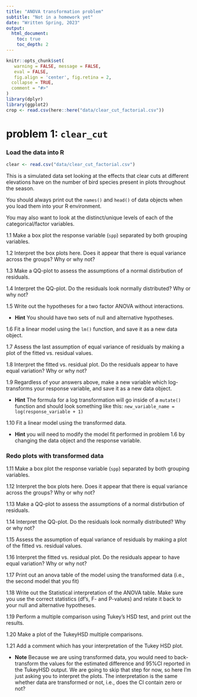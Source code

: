 ```yaml
---
title: "ANOVA transformation problem"
subtitle: "Not in a homework yet"
date: "Written Spring, 2023"
output: 
  html_document:
    toc: true
    toc_depth: 2
---
```


```r
knitr::opts_chunk$set(
   warning = FALSE, message = FALSE,
   eval = FALSE,
   fig.align = 'center', fig.retina = 2,
  collapse = TRUE,
  comment = "#>"
)
library(dplyr)
library(ggplot2)
crop <- read.csv(here::here("data/clear_cut_factorial.csv"))

```

# problem 1: `clear_cut` 

### Load the data into R
```r
clear <- read.csv("data/clear_cut_factorial.csv")
```

This is a simulated data set looking at the effects that clear cuts at different elevations have on the number of bird species present in plots throughout the season. 

You should always print out the `names()` and `head()` of data objects when you load them into your R environment.

You may also want to look at the distinct/unique levels of each of the categorical/factor variables. 


1.1 Make a box plot the response variable (`spp`) separated by both grouping variables. 

1.2 Interpret the box plots here. Does it appear that there is equal variance across the groups? Why or why not?

1.3 Make a QQ-plot to assess the assumptions of a normal distirbution of residuals. 

1.4 Interpret the QQ-plot. Do the residuals look normally distributed? Why or why not?

1.5 Write out the hypotheses for a two factor ANOVA without interactions.  

  * **Hint** You should have two sets of null and alternative hypotheses.  
  
1.6 Fit a linear model using the `lm()` function, and save it as a new data object.  

1.7 Assess the last assumption of equal variance of residuals by making a plot of the fitted vs. residual values.  

1.8 Interpret the fitted vs. residual plot. Do the residuals appear to have equal variation? Why or why not?  

1.9 Regardless of your answers above, make a new variable which log-transforms your response variable, and save it as a new data object.  

  * **Hint** The formula for a log transformation will go inside of a `mutate()` function and should look something like this: `new_variable_name = log(response_variable + 1)`

1.10 Fit a linear model using the transformed data.  

  * **Hint** you will need to modify the model fit performed in problem 1.6 by changing the data object and the response variable.  
  
### Redo plots with transformed data  

1.11 Make a box plot the response variable (`spp`) separated by both grouping variables. 

1.12 Interpret the box plots here. Does it appear that there is equal variance across the groups? Why or why not?

1.13 Make a QQ-plot to assess the assumptions of a normal distirbution of residuals. 

1.14 Interpret the QQ-plot. Do the residuals look normally distributed? Why or why not?


1.15 Assess the assumption of equal variance of residuals by making a plot of the fitted vs. residual values.  

1.16 Interpret the fitted vs. residual plot. Do the residuals appear to have equal variation? Why or why not?  


1.17 Print out an anova table of the model using the transformed data (i.e., the second model that you fit)  

1.18 Write out the Statistical interpretation of the ANOVA table. Make sure you use the correct statistics (df's, F- and P-values) and relate it back to your null and alternative hypotheses.   

1.19 Perform a multiple comparison using Tukey's HSD test, and print out the results.  

1.20 Make a plot of the TukeyHSD multiple comparisons. 

1.21 Add a comment which has your interpretation of the Tukey HSD plot.  

  * **Note** Because we are using transformed data, you would need to back-transform the values for the estimated difference and 95%CI reported in the TukeyHSD output. We are going to skip that step for now, so here I'm just asking you to interpret the plots. The interpretation is the same whether data are transformed or not, i.e., does the CI contain zero or not?  
